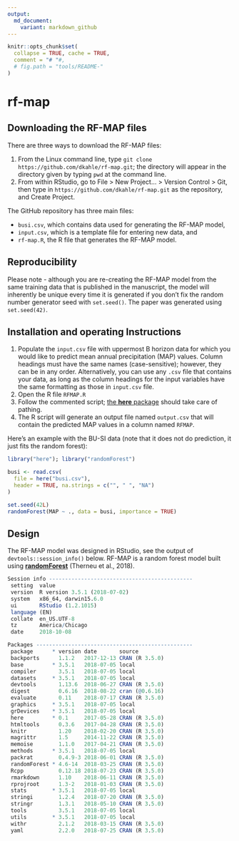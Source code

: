 ```yaml
---
output:
  md_document:
    variant: markdown_github
---
```


<!-- README.md is generated from README.Rmd. Please edit that file -->

```r
knitr::opts_chunk$set(
  collapse = TRUE, cache = TRUE,
  comment = "# "#,
  # fig.path = "tools/README-"
)
```

# rf-map


## Downloading the RF-MAP files

There are three ways to download the RF-MAP files:

1.  From the Linux command line, type `git clone https://github.com/dkahle/rf-map.git`; the directory will appear in the directory given by typing `pwd` at the command line.
2.  From within RStudio, go to File > New Project... > Version Control > Git, then type in `https://github.com/dkahle/rf-map.git` as the repository, and Create Project.

The GitHub repository has three main files: 

* `busi.csv`, which contains data used for generating the RF-MAP model,
* `input.csv`, which is a template file for entering new data, and
* `rf-map.R`, the R file that generates the RF-MAP model.




## Reproducibility

Please note - although you are re-creating the RF-MAP model from the same training data that is published in the manuscript, the model will inherently be unique every time it is generated if you don't fix the random number generator seed with `set.seed()`. The paper was generated using `set.seed(42)`.


## Installation and operating Instructions

1.  Populate the `input.csv` file with uppermost B horizon data for which you would like to predict mean annual precipitation (MAP) values. Column headings must have the same names (case-sensitive); however, they can be in any order. Alternatively, you can use any `.csv` file that contains your data, as long as the column headings for the input variables have the same formatting as those in `input.csv` file.
2.  Open the R file `RFMAP.R`
3.  Follow the commented script; [the __here__ package](https://cran.r-project.org/web/packages/here/index.html) should take care of pathing.
4.  The R script will generate an output file named `output.csv` that will contain the predicted MAP values in a column named `RFMAP`.


Here's an example with the BU-SI data (note that it does not do prediction, it just fits the random forest):
```r
library("here"); library("randomForest")

busi <- read.csv(
  file = here("busi.csv"), 
  header = TRUE, na.strings = c("", " ", "NA")
) 

set.seed(42L)
randomForest(MAP ~ ., data = busi, importance = TRUE)
```





## Design

The RF-MAP model was designed in RStudio, see the output of `devtools::session_info()` below. RF-MAP is a random forest model built using [__randomForest__](https://cran.r-project.org/web/packages/randomForest/index.html) (Therneu et al., 2018).
```r
Session info ---------------------------------------------
 setting  value                       
 version  R version 3.5.1 (2018-07-02)
 system   x86_64, darwin15.6.0        
 ui       RStudio (1.2.1015)          
 language (EN)                        
 collate  en_US.UTF-8                 
 tz       America/Chicago             
 date     2018-10-08                  

Packages -------------------------------------------------
 package      * version date       source        
 backports      1.1.2   2017-12-13 CRAN (R 3.5.0)
 base         * 3.5.1   2018-07-05 local         
 compiler       3.5.1   2018-07-05 local         
 datasets     * 3.5.1   2018-07-05 local         
 devtools       1.13.6  2018-06-27 CRAN (R 3.5.0)
 digest         0.6.16  2018-08-22 cran (@0.6.16)
 evaluate       0.11    2018-07-17 CRAN (R 3.5.0)
 graphics     * 3.5.1   2018-07-05 local         
 grDevices    * 3.5.1   2018-07-05 local         
 here         * 0.1     2017-05-28 CRAN (R 3.5.0)
 htmltools      0.3.6   2017-04-28 CRAN (R 3.5.0)
 knitr          1.20    2018-02-20 CRAN (R 3.5.0)
 magrittr       1.5     2014-11-22 CRAN (R 3.5.0)
 memoise        1.1.0   2017-04-21 CRAN (R 3.5.0)
 methods      * 3.5.1   2018-07-05 local         
 packrat        0.4.9-3 2018-06-01 CRAN (R 3.5.0)
 randomForest * 4.6-14  2018-03-25 CRAN (R 3.5.0)
 Rcpp           0.12.18 2018-07-23 CRAN (R 3.5.0)
 rmarkdown      1.10    2018-06-11 CRAN (R 3.5.0)
 rprojroot      1.3-2   2018-01-03 CRAN (R 3.5.0)
 stats        * 3.5.1   2018-07-05 local         
 stringi        1.2.4   2018-07-20 CRAN (R 3.5.0)
 stringr        1.3.1   2018-05-10 CRAN (R 3.5.0)
 tools          3.5.1   2018-07-05 local         
 utils        * 3.5.1   2018-07-05 local         
 withr          2.1.2   2018-03-15 CRAN (R 3.5.0)
 yaml           2.2.0   2018-07-25 CRAN (R 3.5.0)
```





